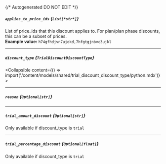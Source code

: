 {/* Autogenerated DO NOT EDIT  */}

##### `applies_to_price_ids` *{`List[*str*]`}*
List of price_ids that this discount applies to. For plan/plan phase discounts, this can be a subset of prices.
<br/>
**Example value:** `h74gfhdjvn7ujokd,7hfgtgjnbvc3ujkl`

---
##### `discount_type` *{`TrialDiscountDiscountType`}*
<Collapsible content={() => import('/content/models/shared/trial_discount_discount_type/python.mdx')}>
</Collapsible>

---
##### `reason` *{`Optional[str]`}*

---
##### `trial_amount_discount` *{`Optional[str]`}*
Only available if discount_type is `trial`

---
##### `trial_percentage_discount` *{`Optional[float]`}*
Only available if discount_type is `trial`


